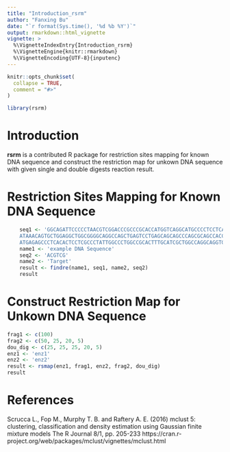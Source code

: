 ```yaml
---
title: "Introduction_rsrm"
author: "Fanxing Bu"
date: "`r format(Sys.time(), '%d %b %Y')`"
output: rmarkdown::html_vignette
vignette: >
  %\VignetteIndexEntry{Introduction_rsrm}
  %\VignetteEngine{knitr::rmarkdown}
  %\VignetteEncoding{UTF-8}{inputenc}
---
```


```r
knitr::opts_chunk$set(
  collapse = TRUE,
  comment = "#>"
)
```

```r
library(rsrm)
```

# Introduction

**rsrm** is a contributed R package for restriction sites mapping for known DNA sequence and construct the restriction map for unkown DNA sequence with given single and double digests reaction result.

# Restriction Sites Mapping for Known DNA Sequence

```r
    seq1 <- 'GGCAGATTCCCCCTAACGTCGGACCCGCCCGCACCATGGTCAGGCATGCCCCTCCTCATCGCTGGGCACAGCCCAGAGGGT
    ATAAACAGTGCTGGAGGCTGGCGGGGCAGGCCAGCTGAGTCCTGAGCAGCAGCCCAGCGCAGCCACCGAGACACC
    ATGAGAGCCCTCACACTCCTCGCCCTATTGGCCCTGGCCGCACTTTGCATCGCTGGCCAGGCAGGTGAGTGCCCC'
    name1 <- 'example DNA Sequence'
    seq2 <- 'ACGTCG'
    name2 <- 'Target'
    result <- findre(name1, seq1, name2, seq2)
    result
```

# Construct Restriction Map for Unkown DNA Sequence

```r
frag1 <- c(100)
frag2 <- c(50, 25, 20, 5)
dou_dig <- c(25, 25, 25, 20, 5)
enz1 <- 'enz1'
enz2 <- 'enz2'
result <- rsmap(enz1, frag1, enz2, frag2, dou_dig)
result
```

# References
Scrucca L., Fop M., Murphy T. B. and Raftery A. E. (2016) mclust 5: clustering, classification and density estimation using Gaussian finite mixture models The R Journal 8/1, pp. 205-233 https://cran.r-project.org/web/packages/mclust/vignettes/mclust.html
